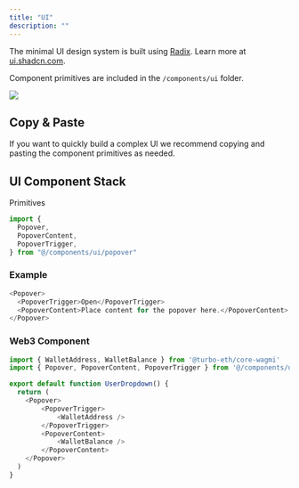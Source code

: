 ```yaml
---
title: "UI"
description: ""
---
```


The minimal UI design system is built using [Radix](https://www.radix-ui.com/). Learn more at [ui.shadcn.com](https://ui.shadcn.com).

Component primitives are included in the `/components/ui` folder.

<img src="/img/ui.png" />

## Copy & Paste

If you want to quickly build a complex UI we recommend copying and pasting the component primitives as needed.

## UI Component Stack 

Primitives

```typescript
import {
  Popover,
  PopoverContent,
  PopoverTrigger,
} from "@/components/ui/popover"
```

### Example

```typescript
<Popover>
  <PopoverTrigger>Open</PopoverTrigger>
  <PopoverContent>Place content for the popover here.</PopoverContent>
</Popover>
```

### Web3 Component
```typescript
import { WalletAddress, WalletBalance } from '@turbo-eth/core-wagmi'
import { Popover, PopoverContent, PopoverTrigger } from '@/components/ui/popover'

export default function UserDropdown() {
  return (
    <Popover>
        <PopoverTrigger>
            <WalletAddress />
        </PopoverTrigger>
        <PopoverContent>
            <WalletBalance />
        </PopoverContent>
    </Popover>
  )
}
```

